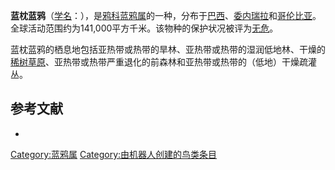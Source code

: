 {{noteTA
|G1=unit
}}
{{Speciesbox
| name = 蓝枕蓝鸦
| image = CyanocoraxHeilpriniSmit.jpg
| status = LC | status_system = IUCN3.1
| genus = Cyanocorax
| species = heilprini
| authority = Gentry, 1885
| range_map = 
}}

'''蓝枕蓝鸦'''（[[学名|学名]]：{{lang|la|''Cyanocorax heilprini''}}），是[[鸦科|鸦科]][[蓝鸦属|蓝鸦属]]的一种，分布于[[巴西|巴西]]、[[委内瑞拉|委内瑞拉]]和[[哥伦比亚|哥伦比亚]]。全球活动范围约为141,000平方千米。该物种的保护状况被评为[[无危|无危]]。

蓝枕蓝鸦的栖息地包括亚热带或热带的旱林、亚热带或热带的湿润低地林、干燥的[[稀树草原|稀树草原]]、亚热带或热带严重退化的前森林和亚热带或热带的（低地）干燥疏灌丛。

== 参考文献 ==
{{commons category|Cyanocorax heilprini}}
*{{cite web|url=http://www.birdlife.org/datazone/speciesfactsheet.php?id=5710&m=0|title=Cyanocorax heilprini|publisher=[[国际鸟盟|BirdLife.org]]|accessdate=2011-06-27}}
{{Taxonbar|from=Q2667834}}

[[Category:蓝鸦属|Category:蓝鸦属]]
[[Category:由机器人创建的鸟类条目|Category:由机器人创建的鸟类条目]]